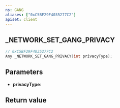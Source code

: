 ```yaml
---
ns: GANG
aliases: ["0xC5BF29F4035277C2"]
apiset: client
---
```

## _NETWORK_SET_GANG_PRIVACY

```c
// 0xC5BF29F4035277C2
Any _NETWORK_SET_GANG_PRIVACY(int privacyType);
```


## Parameters
* **privacyType**:

## Return value